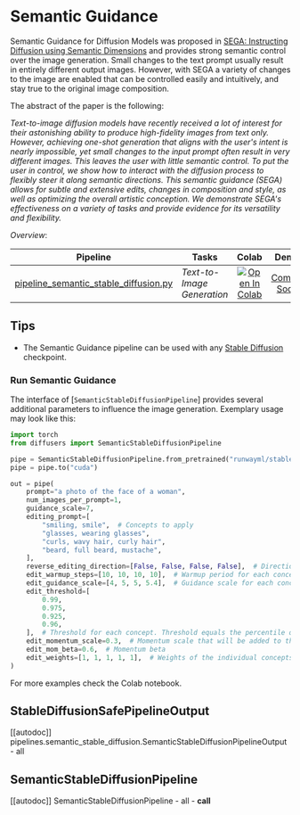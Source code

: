 <!--Copyright 2023 The HuggingFace Team. All rights reserved.

Licensed under the Apache License, Version 2.0 (the "License"); you may not use this file except in compliance with
the License. You may obtain a copy of the License at

http://www.apache.org/licenses/LICENSE-2.0

Unless required by applicable law or agreed to in writing, software distributed under the License is distributed on
an "AS IS" BASIS, WITHOUT WARRANTIES OR CONDITIONS OF ANY KIND, either express or implied. See the License for the
specific language governing permissions and limitations under the License.
-->

# Semantic Guidance

Semantic Guidance for Diffusion Models was proposed in [SEGA: Instructing Diffusion using Semantic Dimensions](https://arxiv.org/abs/2301.12247) and provides strong semantic control over the image generation.
Small changes to the text prompt usually result in entirely different output images. However, with SEGA a variety of changes to the image are enabled that can be controlled easily and intuitively, and stay true to the original image composition.

The abstract of the paper is the following:

*Text-to-image diffusion models have recently received a lot of interest for their astonishing ability to produce high-fidelity images from text only. However, achieving one-shot generation that aligns with the user's intent is nearly impossible, yet small changes to the input prompt often result in very different images. This leaves the user with little semantic control. To put the user in control, we show how to interact with the diffusion process to flexibly steer it along semantic directions. This semantic guidance (SEGA) allows for subtle and extensive edits, changes in composition and style, as well as optimizing the overall artistic conception. We demonstrate SEGA's effectiveness on a variety of tasks and provide evidence for its versatility and flexibility.*


*Overview*:

| Pipeline | Tasks | Colab | Demo
|---|---|:---:|:---:|
| [pipeline_semantic_stable_diffusion.py](https://github.com/huggingface/diffusers/blob/main/src/diffusers/pipelines/semantic_stable_diffusion/pipeline_semantic_stable_diffusion.py) | *Text-to-Image Generation* |  [![Open In Colab](https://colab.research.google.com/assets/colab-badge.svg)](https://colab.research.google.com/github/ml-research/semantic-image-editing/blob/main/examples/SemanticGuidance.ipynb) | [Coming Soon](https://huggingface.co/AIML-TUDA)

## Tips

- The Semantic Guidance pipeline can be used with any [Stable Diffusion](./stable_diffusion/text2img.mdx) checkpoint.

### Run Semantic Guidance

The interface of [`SemanticStableDiffusionPipeline`] provides several additional parameters to influence the image generation.
Exemplary usage may look like this:

```python
import torch
from diffusers import SemanticStableDiffusionPipeline

pipe = SemanticStableDiffusionPipeline.from_pretrained("runwayml/stable-diffusion-v1-5", torch_dtype=torch.float16)
pipe = pipe.to("cuda")

out = pipe(
    prompt="a photo of the face of a woman",
    num_images_per_prompt=1,
    guidance_scale=7,
    editing_prompt=[
        "smiling, smile",  # Concepts to apply
        "glasses, wearing glasses",
        "curls, wavy hair, curly hair",
        "beard, full beard, mustache",
    ],
    reverse_editing_direction=[False, False, False, False],  # Direction of guidance i.e. increase all concepts
    edit_warmup_steps=[10, 10, 10, 10],  # Warmup period for each concept
    edit_guidance_scale=[4, 5, 5, 5.4],  # Guidance scale for each concept
    edit_threshold=[
        0.99,
        0.975,
        0.925,
        0.96,
    ],  # Threshold for each concept. Threshold equals the percentile of the latent space that will be discarded. I.e. threshold=0.99 uses 1% of the latent dimensions
    edit_momentum_scale=0.3,  # Momentum scale that will be added to the latent guidance
    edit_mom_beta=0.6,  # Momentum beta
    edit_weights=[1, 1, 1, 1, 1],  # Weights of the individual concepts against each other
)
```

For more examples check the Colab notebook.

## StableDiffusionSafePipelineOutput
[[autodoc]] pipelines.semantic_stable_diffusion.SemanticStableDiffusionPipelineOutput
	- all

## SemanticStableDiffusionPipeline
[[autodoc]] SemanticStableDiffusionPipeline
	- all
	- __call__
